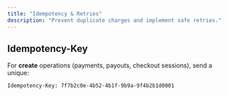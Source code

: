 ```yaml
---
title: "Idempotency & Retries"
description: "Prevent duplicate charges and implement safe retries."
---
```


## Idempotency-Key

For **create** operations (payments, payouts, checkout sessions), send a unique:
```http
Idempotency-Key: 7f7b2c0e-4b52-4b1f-9b9a-9f4b2b1d0001
